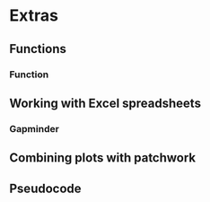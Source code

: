 # Extras {#extras}

## Functions

### Function

## Working with Excel spreadsheets

### Gapminder

## Combining plots with patchwork

## Pseudocode
